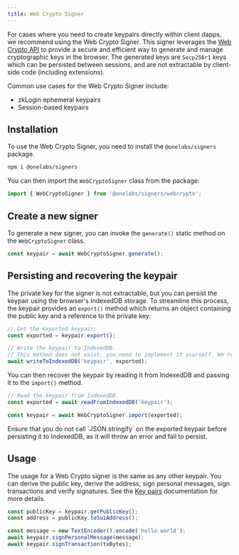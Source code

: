 ```yaml
---
title: Web Crypto Signer
---
```


For cases where you need to create keypairs directly within client dapps, we recommend using the Web
Crypto Signer. This signer leverages the
[Web Crypto API](https://developer.mozilla.org/en-US/docs/Web/API/Web_Crypto_API) to provide a
secure and efficient way to generate and manage cryptographic keys in the browser. The generated
keys are `Secp256r1` keys which can be persisted between sessions, and are not extractable by
client-side code (including extensions).

Common use cases for the Web Crypto Signer include:

- zkLogin ephemeral keypairs
- Session-based keypairs

## Installation

To use the Web Crypto Signer, you need to install the `@onelabs/signers` package.

```sh npm2yarn
npm i @onelabs/signers
```

You can then import the `WebCryptoSigner` class from the package:

```typescript
import { WebCryptoSigner } from '@onelabs/signers/webcrypto';
```

## Create a new signer

To generate a new signer, you can invoke the `generate()` static method on the `WebCryptoSigner`
class.

```typescript
const keypair = await WebCryptoSigner.generate();
```

## Persisting and recovering the keypair

The private key for the signer is not extractable, but you can persist the keypair using the
browser's IndexedDB storage. To streamline this process, the keypair provides an `export()` method
which returns an object containing the public key and a reference to the private key:

```typescript
// Get the exported keypair:
const exported = keypair.export();

// Write the keypair to IndexedDB.
// This method does not exist, you need to implement it yourself. We recommend `idb-keyval` for simplicity.
await writeToIndexedDB('keypair', exported);
```

You can then recover the keypair by reading it from IndexedDB and passing it to the `import()`
method.

```typescript
// Read the keypair from IndexedDB.
const exported = await readFromIndexedDB('keypair');

const keypair = await WebCryptoSigner.import(exported);
```

<Callout type="warn">
	Ensure that you do not call `JSON.stringify` on the exported keypair before persisting it to
	IndexedDB, as it will throw an error and fail to persist.
</Callout>

## Usage

The usage for a Web Crypto signer is the same as any other keypair. You can derive the public key,
derive the address, sign personal messages, sign transactions and verify signatures. See the
[Key pairs](./keypairs) documentation for more details.

```typescript
const publicKey = keypair.getPublicKey();
const address = publicKey.toSuiAddress();

const message = new TextEncoder().encode('hello world');
await keypair.signPersonalMessage(message);
await keypair.signTransaction(txBytes);
```
